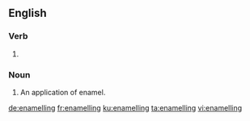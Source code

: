 ==English==

===Verb===
{{head|en|present participle}}

# {{context|British|lang=en}} {{present participle of|enamel|lang=en|nocat=1}}

===Noun===
{{en-noun}}

# An application of enamel.

[[de:enamelling]]
[[fr:enamelling]]
[[ku:enamelling]]
[[ta:enamelling]]
[[vi:enamelling]]